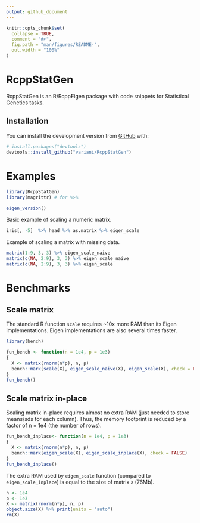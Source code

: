 ```yaml
---
output: github_document
---
```


<!-- README.md is generated from README.Rmd. Please edit that file -->

```r
knitr::opts_chunk$set(
  collapse = TRUE,
  comment = "#>",
  fig.path = "man/figures/README-",
  out.width = "100%"
)
```

# RcppStatGen

<!-- badges: start -->
<!-- badges: end -->

RcppStatGen is an R/RcppEigen package with code snippets for Statistical Genetics tasks.


## Installation

You can install the development version from [GitHub](https://github.com/) with:

``` r
# install.packages("devtools")
devtools::install_github("variani/RcppStatGen")
```

# Examples

```r
library(RcppStatGen)
library(magrittr) # for %>%

eigen_version()
```

Basic example of scaling a numeric matrix.

```r
iris[, -5]  %>% head %>% as.matrix %>% eigen_scale
```

Example of scaling a matrix with missing data.

```r
matrix(1:9, 3, 3) %>% eigen_scale_naive
matrix(c(NA, 2:9), 3, 3) %>% eigen_scale_naive
matrix(c(NA, 2:9), 3, 3) %>% eigen_scale
```

# Benchmarks

## Scale matrix

The standard R function `scale` requires ~10x more RAM than its Eigen implementations.
Eigen implementations are also several times faster.

```r
library(bench)

fun_bench <- function(n = 1e4, p = 1e3)
{
  X <- matrix(rnorm(n*p), n, p)
  bench::mark(scale(X), eigen_scale_naive(X), eigen_scale(X), check = FALSE, relative = TRUE)
}
fun_bench()
```

## Scale matrix in-place

Scaling matrix in-place requires almost no extra RAM (just needed to store means/sds for each column).
Thus, the memory footprint is reduced by a factor of n = 1e4 (the number of rows).

```r
fun_bench_inplace<- function(n = 1e4, p = 1e3)
{
  X <- matrix(rnorm(n*p), n, p)
  bench::mark(eigen_scale(X), eigen_scale_inplace(X), check = FALSE)
}
fun_bench_inplace()
```

The extra RAM used by `eigen_scale` function (compared to `eigen_scale_inplace`)
is equal to the size of matrix `X` (76Mb).

```r
n <- 1e4
p <- 1e3
X <- matrix(rnorm(n*p), n, p)
object.size(X) %>% print(units = "auto")
rm(X)
```



